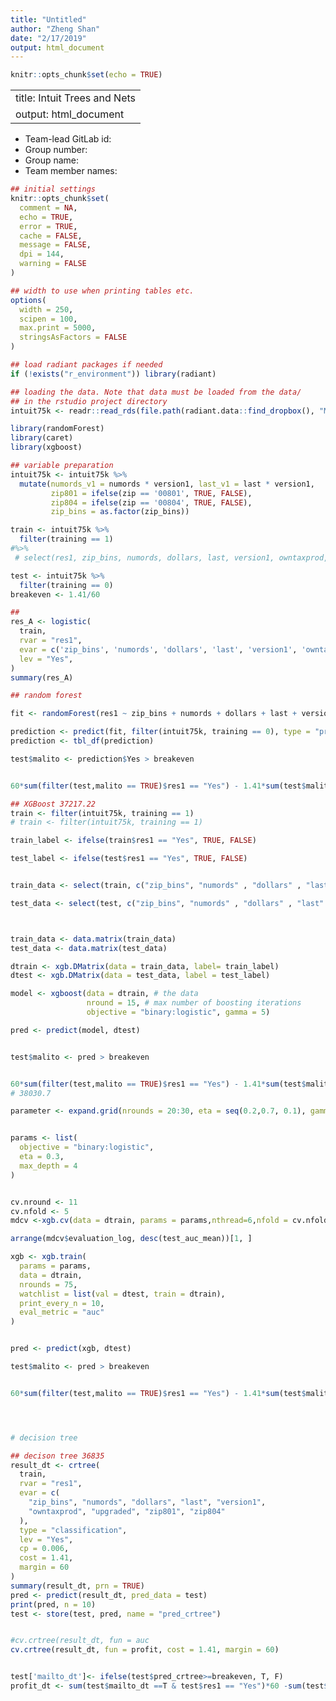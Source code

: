 ```yaml
---
title: "Untitled"
author: "Zheng Shan"
date: "2/17/2019"
output: html_document
---
```


```r
knitr::opts_chunk$set(echo = TRUE)
```

---
title: Intuit Trees and Nets
output: html_document
---

* Team-lead GitLab id:
* Group number:
* Group name:
* Team member names:

```r
## initial settings
knitr::opts_chunk$set(
  comment = NA,
  echo = TRUE,
  error = TRUE,
  cache = FALSE,
  message = FALSE,
  dpi = 144,
  warning = FALSE
)

## width to use when printing tables etc.
options(
  width = 250,
  scipen = 100,
  max.print = 5000,
  stringsAsFactors = FALSE
)

## load radiant packages if needed
if (!exists("r_environment")) library(radiant)
```



```r
## loading the data. Note that data must be loaded from the data/
## in the rstudio project directory
intuit75k <- readr::read_rds(file.path(radiant.data::find_dropbox(), "MGTA455-2019/data/intuit75k.rds"))

library(randomForest)
library(caret)
library(xgboost)
```

```r
## variable preparation
intuit75k <- intuit75k %>%
  mutate(numords_v1 = numords * version1, last_v1 = last * version1, 
         zip801 = ifelse(zip == '00801', TRUE, FALSE),
         zip804 = ifelse(zip == '00804', TRUE, FALSE),
         zip_bins = as.factor(zip_bins))

train <- intuit75k %>%
  filter(training == 1) 
#%>%
 # select(res1, zip_bins, numords, dollars, last, version1, owntaxprod, upgraded, zip801, zip804, numords_v1, last_v1)

test <- intuit75k %>%
  filter(training == 0)
breakeven <- 1.41/60

```

```r
## 
res_A <- logistic(
  train, 
  rvar = "res1", 
  evar = c('zip_bins', 'numords', 'dollars', 'last', 'version1', 'owntaxprod', 'upgraded', 'zip801', 'zip804', 'numords_v1', 'last_v1'),
  lev = "Yes", 
)
summary(res_A)

```


```r
## random forest

fit <- randomForest(res1 ~ zip_bins + numords + dollars + last + version1 + owntaxprod + upgraded + zip801 + zip804 + numords_v1 + last_v1, data = train, ntree = 500)

prediction <- predict(fit, filter(intuit75k, training == 0), type = "prob")
prediction <- tbl_df(prediction)

test$malito <- prediction$Yes > breakeven


60*sum(filter(test,malito == TRUE)$res1 == "Yes") - 1.41*sum(test$malito == TRUE)

```


```r
## XGBoost 37217.22
train <- filter(intuit75k, training == 1)
# train <- filter(intuit75k, training == 1)

train_label <- ifelse(train$res1 == "Yes", TRUE, FALSE)

test_label <- ifelse(test$res1 == "Yes", TRUE, FALSE)


train_data <- select(train, c("zip_bins", "numords" , "dollars" , "last"  , "version1" , "owntaxprod" , "upgraded", 'zip801', 'zip804', 'numords_v1', 'last_v1'))

test_data <- select(test, c("zip_bins", "numords" , "dollars" , "last"  , "version1" , "owntaxprod" , "upgraded", 'zip801', 'zip804', 'numords_v1', 'last_v1'))



train_data <- data.matrix(train_data)
test_data <- data.matrix(test_data)

dtrain <- xgb.DMatrix(data = train_data, label= train_label)
dtest <- xgb.DMatrix(data = test_data, label = test_label)

model <- xgboost(data = dtrain, # the data   
                 nround = 15, # max number of boosting iterations
                 objective = "binary:logistic", gamma = 5) 

pred <- predict(model, dtest)


test$malito <- pred > breakeven


60*sum(filter(test,malito == TRUE)$res1 == "Yes") - 1.41*sum(test$malito == TRUE)
# 38030.7

parameter <- expand.grid(nrounds = 20:30, eta = seq(0.2,0.7, 0.1), gamma = 5:20)


params <- list(
  objective = "binary:logistic",
  eta = 0.3,
  max_depth = 4
)


cv.nround <- 11
cv.nfold <- 5
mdcv <-xgb.cv(data = dtrain, params = params,nthread=6,nfold = cv.nfold,nrounds = cv.nround,verbose = T, eval_metric = "auc")

arrange(mdcv$evaluation_log, desc(test_auc_mean))[1, ]

xgb <- xgb.train(
  params = params,
  data = dtrain,
  nrounds = 75,
  watchlist = list(val = dtest, train = dtrain),
  print_every_n = 10,
  eval_metric = "auc"
)


pred <- predict(xgb, dtest)

test$malito <- pred > breakeven


60*sum(filter(test,malito == TRUE)$res1 == "Yes") - 1.41*sum(test$malito == TRUE)





```

```r
# decision tree


```

```r
## decison tree 36835
result_dt <- crtree(
  train, 
  rvar = "res1", 
  evar = c(
    "zip_bins", "numords", "dollars", "last", "version1", 
    "owntaxprod", "upgraded", "zip801", "zip804"
  ), 
  type = "classification", 
  lev = "Yes", 
  cp = 0.006, 
  cost = 1.41, 
  margin = 60
)
summary(result_dt, prn = TRUE)
pred <- predict(result_dt, pred_data = test)
print(pred, n = 10)
test <- store(test, pred, name = "pred_crtree")


#cv.crtree(result_dt, fun = auc
cv.crtree(result_dt, fun = profit, cost = 1.41, margin = 60)


test['mailto_dt']<- ifelse(test$pred_crtree>=breakeven, T, F)
profit_dt <- sum(test$mailto_dt ==T & test$res1 == "Yes")*60 -sum(test$mailto_dt == T)*1.41
```


